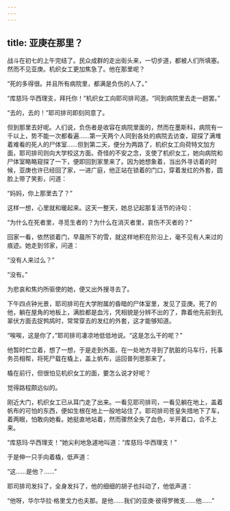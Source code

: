```yaml
---
---
---
```

title: 亚庚在那里？
---



战斗在初七的上午完结了。民众成群的走出街头来，一切步道，都被人们所填塞。然而不见亚庚。机织女工更加焦急了。他在那里呢？

“死的多得很。并且所有病院里，都满是负伤的人了。”

“库慈玛·华西理支，拜托你！”机织女工向耶司排司道。“同到病院里去走一趟罢。”

“去的，去的！”耶司排司即刻同意了。

但到那里去好呢。人们说，负伤者是收容在病院里面的，然而在墨斯科，病院有一千以上，势不能一次都看遍……第一天两个人同到各处的病院去访查，窥探了满堆着难看的死人的尸体室……但到第二天，便分为两路了，机织女工向荷特文加方面，耶司排司则向大学校这方面。奇怪的不安之念，支使了机织女工，她向病院和尸体室略略窥探了一下，便即回到家里来了。因为她想象着，当出外寻访着的时候，亚庚也许已经回了家，一进广庭，他正站在锁着的门口，穿着发红的外套，圆脸上带了笑影，问道：

“妈妈，你上那里去了？”

这样一想，心里就和暖起来。这天一整天，她总记起那复活节的诗句：

“为什么在死者里，寻觅生者的？为什么在消灭者里，哀伤不灭者的？”

回家一看，依然锁着门，早晨所下的雪，就这样地积在阶沿上，毫不见有人来过的痕迹。她走到邻家，问道：

“没有人来过么？”

“没有。”

为悲哀和焦灼所驱使的她，便又出外搜寻去了。

下午四点钟光景，耶司排司在大学附属的昏暗的尸体室里，发见了亚庚。死了的他，躺在屋角的地板上，满脸都是血污，凭相貌是分辨不出的了，靠着他先前到孔翠伏方面去捉鹁鸪时，常常穿去的发红的外套，这才能够知道。

“唉唉，这是你了，”耶司排司凄凉地低低地说。“这是怎么干的呢？”

他暂时伫立着，想了一想，于是走到外面，在一处地方寻到了肮脏的马车行，托事务员相帮，将死尸载在橇上，盖上帆布，运回普列思那来了。

橇在前行，但很怕见机织女工的面，要怎么说才好呢？

觉得路程颇远似的。

刚近大门，机织女工已从耳门走了出来。一看见耶司排司，一看见躺在地上，盖着帆布的可怕的东西，便如生根在地上一般地站住了。耶司排司苍皇失措地下了车，着两眼，怕敢向她看。她挺直地站着，然而骤然全失了血色，半开着口，合不上来。

“库慈玛·华西理支！”她尖利地急遽地叫道：“库慈玛·华西理支！”

于是伸一只手向着橇，低声道：

“这……是他？……”

耶司排司发抖了，全身发抖了，他的细细的胡子也抖动了，他低声道：

“他呀，华尔华拉·格里戈力也夫那。是他……我们的亚庚·彼得罗微支……他……”